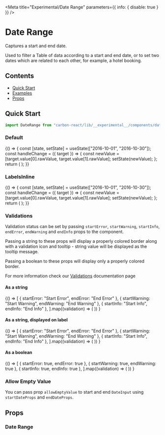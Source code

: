 

<Meta
  title="Experimental/Date Range"
  parameters={{ info: { disable: true } }}
/>

# Date Range

Captures a start and end date.

Used to filter a Table of data according to a start and end date, or to set two dates which are related to each other, for example, a hotel booking.

## Contents
- [Quick Start](#quick-start)
- [Examples](#examples)
- [Props](#props)

## Quick Start

```javascript
import DateRange from "carbon-react/lib/__experimental__/components/date-range";
```

### Default

<Preview>
  <Story name="default">
    {() => {
      const [state, setState] = useState(["2016-10-01", "2016-10-30"]);
      const handleChange = ({ target }) => {
        const newValue = [target.value[0].rawValue, target.value[1].rawValue];
        setState(newValue);
      };
      return (
        <DateRange
          startLabel="Start"
          endLabel="End"
          onChange={handleChange}
          value={state}
        />
      );
    }}
  </Story>
</Preview>

### LabelsInline

<Preview>
  <Story name="labelsInline">
    {() => {
      const [state, setState] = useState(["2016-10-01", "2016-10-30"]);
      const handleChange = ({ target }) => {
        const newValue = [target.value[0].rawValue, target.value[1].rawValue];
        setState(newValue);
      };
      return (
        <DateRange
          startLabel="Start"
          endLabel="End"
          onChange={handleChange}
          value={state}
          labelsInline
        />
      );
    }}
  </Story>
</Preview>

### Validations

Validation status can be set by passing `startError`, `startWarning`, `startInfo`, `endError`, `endWarning` and `endInfo` props to the component.

Passing a string to these props will display a properly colored border along with a validation icon and tooltip - string value will be displayed as the tooltip message.

Passing a boolean to these props will display only a properly colored border.

For more information check our [Validations](?path=/docs/documentation-validations--page "Validations") documentation page

#### As a string

<Preview>
  <Story name="validations - string - component">
    {() =>
      [
        { startError: "Start Error", endError: "End Error" },
        { startWarning: "Start Warning", endWarning: "End Warning" },
        { startInfo: "Start Info", endInfo: "End Info" },
      ].map((validation) => (
        <DateRange
          key={`${Object.keys(validation)[0]}-string-component`}
          startLabel="Start"
          endLabel="End"
          value={["2016-10-01", "2016-10-30"]}
          {...validation}
        />
      ))
    }
  </Story>
</Preview>

#### As a string, displayed on label

<Preview>
  <Story name="validations - string - label">
    {() =>
      [
        { startError: "Start Error", endError: "End Error" },
        { startWarning: "Start Warning", endWarning: "End Warning" },
        { startInfo: "Start Info", endInfo: "End Info" },
      ].map((validation) => (
        <DateRange
          key={`${Object.keys(validation)[0]}-string-label`}
          startLabel="Start"
          endLabel="End"
          value={["2016-10-01", "2016-10-30"]}
          validationOnLabel
          {...validation}
        />
      ))
    }
  </Story>
</Preview>

#### As a boolean

<Preview>
  <Story name="validations - boolean">
    {() =>
      [
        { startError: true, endError: true },
        { startWarning: true, endWarning: true },
        { startInfo: true, endInfo: true },
      ].map((validation) => (
        <DateRange
          key={`${Object.keys(validation)[0]}-boolean-component`}
          startLabel="Start"
          endLabel="End"
          value={["2016-10-01", "2016-10-30"]}
          {...validation}
        />
      ))
    }
  </Story>
</Preview>

### Allow Empty Value

You can pass prop `allowEmptyValue` to start and end `DateInput` using `startDateProps` and `endDateProps`.

<Preview>
  <Story name="allowEmptyValue">
    <DateRange
      value={["", ""]}
      startDateProps={{
        allowEmptyValue: true,
      }}
      endDateProps={{
        allowEmptyValue: true,
      }}
    />
  </Story>
</Preview>

## Props

### Date Range

<Props of={DateRange} />
